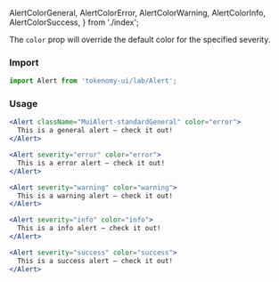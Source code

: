   AlertColorGeneral,
  AlertColorError,
  AlertColorWarning,
  AlertColorInfo,
  AlertColorSuccess,
} from './index';

<Title>Alert Colors</Title>
<Subtitle>
  The <code>color</code> prop will override the default color for the specified
  severity.
</Subtitle>

### Import

```jsx
import Alert from 'tokenomy-ui/lab/Alert';
```

### Usage

<AlertGeneral />

```jsx
<Alert className="MuiAlert-standardGeneral" color="error">
  This is a general alert — check it out!
</Alert>
```

<AlertError />

```jsx
<Alert severity="error" color="error">
  This is a error alert — check it out!
</Alert>
```

<AlertWarning />

```jsx
<Alert severity="warning" color="warning">
  This is a warning alert — check it out!
</Alert>
```

<AlertInfo />

```jsx
<Alert severity="info" color="info">
  This is a info alert — check it out!
</Alert>
```

<AlertSuccess />

```jsx
<Alert severity="success" color="success">
  This is a success alert — check it out!
</Alert>
```
